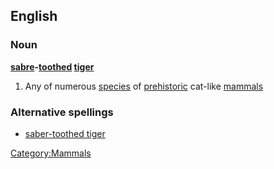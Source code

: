 ==English==
{{wikipedia}}
===Noun===
'''[[sabre]]-[[toothed]] [[tiger]]'''

# Any of numerous [[species]] of [[prehistoric]] cat-like [[mammals]]

===Alternative spellings===
*[[saber-toothed tiger]]

[[Category:Mammals]]